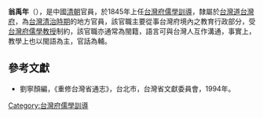 '''翁禹年'''（{{bd|?||?|}}），是中國[[清朝|清朝]]官員，於1845年上任[[台灣府儒學訓導|台灣府儒學訓導]]，隸屬於[[台灣道|台灣道]][[台灣府|台灣府]]，為[[台灣清治時期|台灣清治時期]]的地方官員，該官職主要從事台灣府境內之教育行政部分，受[[台灣府儒學教授|台灣府儒學教授]]制約，該官職亦通常為閩籍，語言可與台灣人互作溝通，事實上，教學上也以閩語為主，官話為輔。
{{start box}}
{{s-before|[[黃逢龍|黃逢龍]]}}
{{s-title|[[台灣府儒學訓導|台灣府儒學訓導]]|1845年上任}}
{{s-after|[[楊承藩|楊承藩]]}}
{{end box}}

==參考文獻==
*劉寧顏編，《重修台灣省通志》，台北市，台灣省文獻委員會，1994年。
{{清朝人物小作品}}

[[Category:台灣府儒學訓導|Category:台灣府儒學訓導]]
